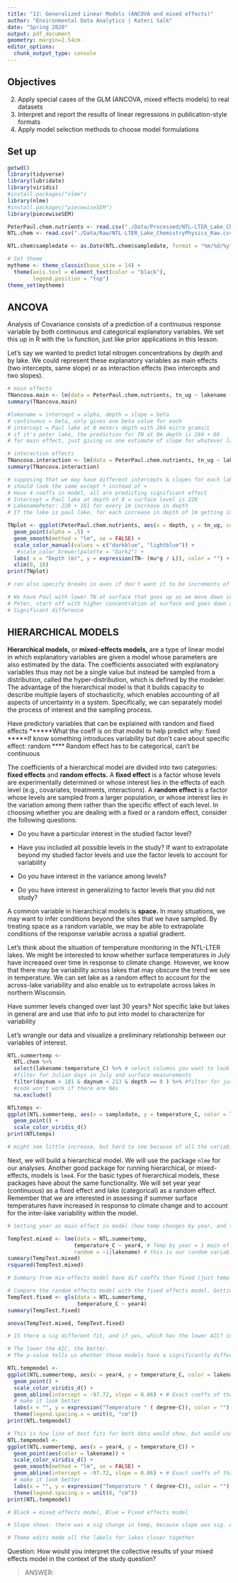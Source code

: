 ```yaml
---
title: "13: Generalized Linear Models (ANCOVA and mixed effects)"
author: "Environmental Data Analytics | Kateri Salk"
date: "Spring 2020"
output: pdf_document
geometry: margin=2.54cm
editor_options: 
  chunk_output_type: console
---
```


## Objectives
2. Apply special cases of the GLM (ANCOVA, mixed effects models) to real datasets
3. Interpret and report the results of linear regressions in publication-style formats
3. Apply model selection methods to choose model formulations

## Set up
```r
getwd()
library(tidyverse)
library(lubridate)
library(viridis)
#install.packages("nlme")
library(nlme)
#install.packages("piecewiseSEM")
library(piecewiseSEM)

PeterPaul.chem.nutrients <- read.csv("./Data/Processed/NTL-LTER_Lake_Chemistry_Nutrients_PeterPaul_Processed.csv")
NTL.chem <- read.csv("./Data/Raw/NTL-LTER_Lake_ChemistryPhysics_Raw.csv")

NTL.chem$sampledate <- as.Date(NTL.chem$sampledate, format = "%m/%d/%y")

# Set theme
mytheme <- theme_classic(base_size = 14) +
  theme(axis.text = element_text(color = "black"), 
        legend.position = "top")
theme_set(mytheme)
```

## ANCOVA
Analysis of Covariance consists of a prediction of a continuous response variable by both continuous and categorical explanatory variables. We set this up in R with the `lm` function, just like prior applications in this lesson. 

Let's say we wanted to predict total nitrogen concentrations by depth and by lake. We could represent these explanatory variables as main effects (two intercepts, same slope) or as interaction effects (two intercepts and two slopes). 

```r
# main effects
TNancova.main <- lm(data = PeterPaul.chem.nutrients, tn_ug ~ lakename + depth)
summary(TNancova.main)

#lakename = intercept = alpha, depth = slope = beta
# continuous = beta, only gives one beta value for each
# intercept = Paul lake at 0 meters depth with 284 micro grams/L
# if it's peter lake, the prediction for TN at 0m depth is 284 + 66
# for main effect, just giving us one estimate of slope for whatever lake it is. So, for depth, every increase in m is a 68 microgram/L increase

# interaction effects
TNancova.interaction <- lm(data = PeterPaul.chem.nutrients, tn_ug ~ lakename * depth)
summary(TNancova.interaction)

# supposing that we may have different intercepts & slopes for each lake. 
# should look the same except * instead of +
# Have 4 coeffs in model, all are predicting significant effect
# Intercept = Paul lake at depth of 0 = surface level is 228
# LakenamePeter: 228 + 161 for every 1m increase in depth 
# If the lake is paul lake, for each increase in depth of 1m getting increase of 90, but if in Peter Lake, getting decrease of -35

TNplot <- ggplot(PeterPaul.chem.nutrients, aes(x = depth, y = tn_ug, color = lakename)) + 
  geom_point(alpha = .5) + 
  geom_smooth(method = "lm", se = FALSE) +
  scale_color_manual(values = c("darkblue", "lightblue")) +
   #scale_color_brewer(palette = "Dark2") +
  labs( x = "Depth (m)", y = expression(TN~ (mu*g / L)), color = "") +
  xlim(0, 10)
print(TNplot)

# can also specify breaks in axes if don't want it to be increments of 2.5

# We have Paul with lower TN at surface that goes up as we move down in depth
# Peter, start off with higher concentration at surface and goes down at deeper depths
# Significant difference

```

## HIERARCHICAL MODELS

**Hierarchical models,** or **mixed-effects models,** are a type of linear model in which explanatory variables are given a model whose parameters are also estimated by the data. The coefficients associated with explanatory variables thus may not be a single value but instead be sampled from a distribution, called the hyper-distribution, which is defined by the modeler. The advantage of the hierarchical model is that it builds capacity to describe multiple layers of stochasticity, which enables accounting of all aspects of uncertainty in a system. Specifically, we can separately model the process of interest and the sampling process. 

Have predictory variables that can be explained with random and fixed effects
******What the coeff is on that model to help predict why: fixed
*****If know something introduces variability but don't care about specific effect: random
**** Random effect has to be categorical, can't be continuous

The coefficients of a hierarchical model are divided into two categories: **fixed effects** and **random effects.** A **fixed effect** is a factor whose levels are experimentally determined or whose interest lies in the effects of each level (e.g., covariates, treatments, interactions). A **random effect** is a factor whose levels are sampled from a larger population, or whose interest lies in the variation among them rather than the specific effect of each level. In choosing whether you are dealing with a fixed or a random effect, consider the following questions: 

  + Do you have a particular interest in the studied factor level?

  + Have you included all possible levels in the study? If want to extrapolate beyond my studied factor levels and use the factor levels to account for variability 
  
  + Do you have interest in the variance among levels?
  
  + Do you have interest in generalizing to factor levels that you did not study?
  
A common variable in hierarchical models is **space.** In many situations, we may want to infer conditions beyond the sites that we have sampled. By treating space as a random variable, we may be able to extrapolate conditions of the response variable across a spatial gradient. 

Let's think about the situation of temperature monitoring in the NTL-LTER lakes. We might be interested to know whether surface temperatures in July have increased over time in response to climate change. However, we know that there may be variability across lakes that may obscure the trend we see in temperature. We can set lake as a random effect to account for the across-lake variability and also enable us to extrapolate across lakes in northern Wisconsin.

Have summer levels changed over last 30 years? Not specific lake but lakes in general are and use that info to put into model to characterize for variability 

Let's wrangle our data and visualize a preliminary relationship between our variables of interest.

```r
NTL.summertemp <- 
  NTL.chem %>%
  select(lakename:temperature_C) %>% # select columns you want to look at
  #filter for Julian days in July and surface measurements
  filter(daynum > 181 & daynum < 213 & depth == 0 ) %>% #filter for just days in july & surface measurements
  #code won't work if there are NAs
  na.exclude()

NTLtemps <-
ggplot(NTL.summertemp, aes(x = sampledate, y = temperature_C, color = lakename)) +
  geom_point() +
  scale_color_viridis_d()
print(NTLtemps)

# might see little increase, but hard to see because of all the variability. Could characterize some variability to understand what influences it.
```

Next, we will build a hierarchical model. We will use the package `nlme` for our analyses. Another good package for running hierarchical, or mixed-effects, models is `lme4`. For the basic types of hierarchical models, these packages have about the same functionality. We will set year year (continuous) as a fixed effect and lake (categorical) as a random effect. Remember that we are interested in assessing if summer surface temperatures have increased in response to climate change and to account for the inter-lake variability within the model.


```r

# Setting year as main effect in model (how temp changes by year, and then set variability across lakes as random)

TempTest.mixed <- lme(data = NTL.summertemp,
                     temperature_C ~ year4, # Temp by year = 1 main effect
                     random = ~1|lakename) # this is our random variable (1 grouped by lakename)
summary(TempTest.mixed)
rsquared(TempTest.mixed)

# Summary from mix-effects model have dif coeffs than fixed (just temp by year). Want to add a line of best fit with Mixed instead of Fixed

# Compare the random effects model with the fixed effects model. Getting slighly different output with glm (coefficients and info with lme model)
TempTest.fixed <- gls(data = NTL.summertemp,
                      temperature_C ~ year4)
summary(TempTest.fixed)

anova(TempTest.mixed, TempTest.fixed)

# IS there a sig different fit, and if yes, which has the lower AIC? in this case we see the fixed model has the lowest 

# The lower the AIC, the better.
# The p-value tells us whether those models have a significantly different fit

NTL.tempmodel <-
ggplot(NTL.summertemp, aes(x = year4, y = temperature_C, color = lakename)) +
  geom_point() +
  scale_color_viridis_d() +
  geom_abline(intercept = -97.72, slope = 0.06) + # Exact coeffs of that mixed effects model
  # make it look better
  labs(x = "", y = expression("Temperature " ( degree~C)), color = "") +
  theme(legend.spacing.x = unit(0, "cm"))
print(NTL.tempmodel)

# This is how line of best fits for both data would show, but would use the one above
NTL.tempmodel <-
ggplot(NTL.summertemp, aes(x = year4, y = temperature_C)) +
  geom_point(aes(color = lakename)) +
  scale_color_viridis_d() +
  geom_smooth(method = "lm", se = FALSE) +
  geom_abline(intercept = -97.72, slope = 0.06) + # Exact coeffs of that mixed effects model
  # make it look better
  labs(x = "", y = expression("Temperature " ( degree~C)), color = "") +
  theme(legend.spacing.x = unit(0, "cm"))
print(NTL.tempmodel)

# Black = mixed effects model, Blue = Fixed effects model 

# Slope shows: there was a sig change in temp, because slope was sig. A sig predictor in model may not be environmentally relevent but means for each year, seeing increase of .06 degrees C. If say .06 * 30 = surface water degrees in Wisconsin lakes have increased by 1.8 degrees C in last 30 years

# Theme edits made all the labels for lakes closer together
```

Question: How would you interpret the collective results of your mixed effects model in the context of the study question?

> ANSWER: 
